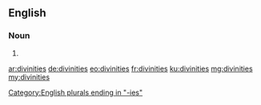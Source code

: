 ==English==

===Noun===
{{head|en|plural}}

# {{plural of|divinity|lang=en}}

[[Category:English plurals ending in "-ies"]]

[[ar:divinities]]
[[de:divinities]]
[[eo:divinities]]
[[fr:divinities]]
[[ku:divinities]]
[[mg:divinities]]
[[my:divinities]]